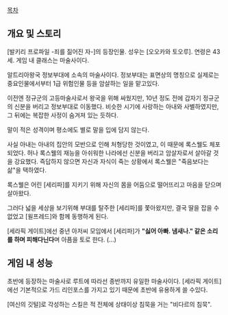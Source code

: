 [[목차]]


== 개요 및 스토리 ==
[발키리 프로파일 -죄를 짊어진 자-]의 등장인물. 성우는 [오오카와 토오루]. 
연령은 43세. 게임 내 클래스는 마술사이다.

알트리아왕국 정보부대에 소속의 마술사이다.
정보부대는 표면상의 명칭으로 실제로는 중요인물에서부터 1급 위험인물 등을 암살하는 일을 맡고있다.

이전엔 정규군의 고등마술사로서 왕국을 위해 싸웠지만, 10년 정도 전에 갑자기 정규군의 신분을 버리고 정보부대로 이동했다.
비슷한 시기에 사랑하는 아내와 사별하였지만, 그 뒤에는 복잡한 사정이 숨겨져 있는 듯하다. 

말이 적은 성격이며 평소에도 별로 말을 입에 담지 않는다.

사실 아내는 아내의 집안의 모반으로 인해 처형당한 것이였고, 이 때문에 록스웰도 체포되었다.
허나 록스웰의 재능을 아쉬워한 나라에선 신분을 버리고 암살자로서 살아갈 것을 강요했다.
즉답하지 않으면 자신과 자식이 죽는 상황에서 록스웰은 "죽음보다는 삶"을 택하였다. 

록스웰은 어린 [세리파]를 지키기 위해 자신의 몸을 어둠으로 떨어뜨리고 마음을 닫으며 살아왔다.

그러다 넓을 세상을 보기위해 부대를 탈주한 [세리파]를 쫓아왔지만, 결국 딸을 잡을 수 없었고 [윌프레드]와 함께 동행하게 된다.

[세라픽 게이트]에선 중년 아저씨 모임에서 [세리파]가 '''"싫어 아빠. 냄새나." 같은 소리를 하며 피해다닌다'''며 아픔을 토로 한다. (...)

== 게임 내 성능 ==
초반에 등장하는 마술사로 루트에 따라선 종반까지 유일한 마술사이다.
[세라픽 게이트]에선 기본적으로 가드 리인포스를 가지고 있기 때문에 초반에 유용하게 쓸 수있다.

[여신의 깃털]로 각성하는 스킬은 적 전체에 상태이상 침묵을 거는 "비다르의 침묵".
